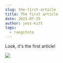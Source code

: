 ```yaml
---
slug: the-first-article
title: The first article
date: 2021-07-25
author: jess-kitt
tags:
  - rangitoto
---
```

Look, it's the first article!

![](https://media.tenor.com/images/692db65bf08ecb9ab19af9f0a201567b/tenor.gif)